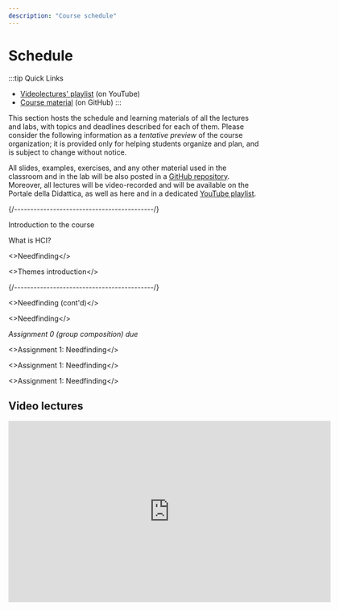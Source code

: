 ```yaml
---
description: "Course schedule"
---
```




# Schedule

:::tip Quick Links
* [Videolectures' playlist](https://www.youtube.com/playlist?list=PLs7DWGc_wmwSfM5xRFqwSr7vWQcl5VErw) (on YouTube)
* [Course material](https://github.com/polito-hci-2024/materials) (on GitHub)
:::

This section hosts the schedule and learning materials of all the lectures and labs, with topics and deadlines described for each of them. Please consider the following information as a _tentative preview_ of the course organization; it is provided only for helping students organize and plan, and is subject to change without notice.

All slides, examples, exercises, and any other material used in the classroom and in the lab will be also posted in a [GitHub repository](https://github.com/polito-hci-2024/materials). Moreover, all lectures will be video-recorded and will be available on the Portale della Didattica, as well as here and in a dedicated [YouTube playlist](https://www.youtube.com/playlist?list=PLs7DWGc_wmwSfM5xRFqwSr7vWQcl5VErw).

<LectureTable defaultTeacher="Luigi De Russis" defaultType="Lecture" showMaterial={false} language='EN'>

<LectureDivider topic='Week 01'/>{/*-------------------------------------------*/}

<LectureRow
    date="23/09/2024" time="17:30-19:00" video="https://youtu.be/AdZOxB-badA"
    >
    <Link to="https://polito-hci-2024.github.io/materials/slides/00-intro.pdf" title="HCI 2024 Introduction">Introduction to the course</Link>
</LectureRow>

<LectureRow 
    date="24/09/2024" time="11:30-13:00"
    >
    <Link to="https://polito-hci-2024.github.io/materials/slides/01-whatisHCI.pdf" title="Introduction to HCI">What is HCI?</Link>
</LectureRow>

<LectureRow
    date="25/09/2024" time="13:00-14:30"
    >
    <>Needfinding</>
</LectureRow>

<LectureRow
    date="25/09/2024" time="14:30-16:00"
    >
    <>Themes introduction</>
</LectureRow>

<LectureDivider topic='Week 02'/>{/*-------------------------------------------*/}

<LectureRow
    date="30/09/2024" time="17:30-19:00"
    >
    <>Needfinding (cont'd)</>
</LectureRow>

<LectureRow 
    date="01/10/2024" time="11:30-13:00" type="Exercise"
    >
    <>Needfinding</>
</LectureRow>

<LectureRow variant='success'
    date="01/10/2024" time="EOD" type="" teacher=""
    >
    <em>Assignment 0 (group composition) due</em>
</LectureRow>

<LectureRow
    date="02/10/2024" time="13:00-14:30" type="Lab" teacher="Alberto Monge Roffarello"
    >
    <>Assignment 1: Needfinding</>
</LectureRow>

<LectureRow
    date="02/10/2024" time="14:30-16:00" type="Lab"
    >
    <>Assignment 1: Needfinding</>
</LectureRow>

<LectureRow
    date="02/10/2024" time="16:00-17:30" type="Lab" teacher="Tommaso Calò"
    >
    <>Assignment 1: Needfinding</>
</LectureRow>

</LectureTable>

## Video lectures
<iframe width="640" height="360" src="https://www.youtube-nocookie.com/embed/videoseries?si=nAe4u2d22p9mxHO5&amp;list=PLs7DWGc_wmwSfM5xRFqwSr7vWQcl5VErw" title="YouTube video player" frameBorder="0" allow="accelerometer; autoplay; clipboard-write; encrypted-media; gyroscope; picture-in-picture; web-share" referrerpolicy="strict-origin-when-cross-origin" allowFullScreen></iframe>
